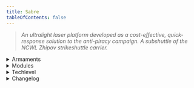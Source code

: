 ```yaml
---
title: Sabre
tableOfContents: false
---
```


> *An ultralight laser platform developed as a cost-effective, quick-response solution to the anti-piracy campaign. A subshuttle of the NCWL Zhipov strikeshuttle carrier.*

<details>
<summary>Armaments</summary>
* 1 x Hardliner pulser
</details>

<details>
<summary>Modules</summary>
* Module A: Blank 
* Module B: Blank 
* Module C: Blank 
* Module D: Blank 
* Module E: Blank
</details>

<details>
<summary>Techlevel</summary>
> <TechLevel tech='Midtech' />
</details>

<details>
<summary>Changelog</summary>
None.
</details>